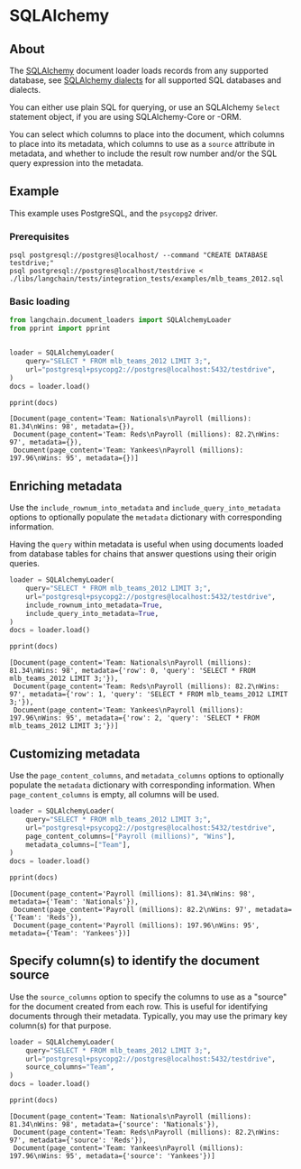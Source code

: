 # SQLAlchemy


## About

The [SQLAlchemy] document loader loads records from any supported database,
see [SQLAlchemy dialects] for all supported SQL databases and dialects.

You can either use plain SQL for querying, or use an SQLAlchemy `Select`
statement object, if you are using SQLAlchemy-Core or -ORM.

You can select which columns to place into the document, which columns
to place into its metadata, which columns to use as a `source` attribute
in metadata, and whether to include the result row number and/or the SQL
query expression into the metadata.


## Example

This example uses PostgreSQL, and the `psycopg2` driver.


### Prerequisites

```shell
psql postgresql://postgres@localhost/ --command "CREATE DATABASE testdrive;"
psql postgresql://postgres@localhost/testdrive < ./libs/langchain/tests/integration_tests/examples/mlb_teams_2012.sql
```


### Basic loading

```python
from langchain.document_loaders import SQLAlchemyLoader
from pprint import pprint


loader = SQLAlchemyLoader(
    query="SELECT * FROM mlb_teams_2012 LIMIT 3;",
    url="postgresql+psycopg2://postgres@localhost:5432/testdrive",
)
docs = loader.load()
```

```python
pprint(docs)
```

<CodeOutputBlock lang="python">

```
[Document(page_content='Team: Nationals\nPayroll (millions): 81.34\nWins: 98', metadata={}),
 Document(page_content='Team: Reds\nPayroll (millions): 82.2\nWins: 97', metadata={}),
 Document(page_content='Team: Yankees\nPayroll (millions): 197.96\nWins: 95', metadata={})]
```

</CodeOutputBlock>


## Enriching metadata

Use the `include_rownum_into_metadata` and `include_query_into_metadata` options to
optionally populate the `metadata` dictionary with corresponding information.

Having the `query` within metadata is useful when using documents loaded from
database tables for chains that answer questions using their origin queries.

```python
loader = SQLAlchemyLoader(
    query="SELECT * FROM mlb_teams_2012 LIMIT 3;",
    url="postgresql+psycopg2://postgres@localhost:5432/testdrive",
    include_rownum_into_metadata=True,
    include_query_into_metadata=True,
)
docs = loader.load()
```

```python
pprint(docs)
```

<CodeOutputBlock lang="python">

```
[Document(page_content='Team: Nationals\nPayroll (millions): 81.34\nWins: 98', metadata={'row': 0, 'query': 'SELECT * FROM mlb_teams_2012 LIMIT 3;'}),
 Document(page_content='Team: Reds\nPayroll (millions): 82.2\nWins: 97', metadata={'row': 1, 'query': 'SELECT * FROM mlb_teams_2012 LIMIT 3;'}),
 Document(page_content='Team: Yankees\nPayroll (millions): 197.96\nWins: 95', metadata={'row': 2, 'query': 'SELECT * FROM mlb_teams_2012 LIMIT 3;'})]
```

</CodeOutputBlock>


## Customizing metadata

Use the `page_content_columns`, and `metadata_columns` options to optionally populate
the `metadata` dictionary with corresponding information. When `page_content_columns`
is empty, all columns will be used.

```python
loader = SQLAlchemyLoader(
    query="SELECT * FROM mlb_teams_2012 LIMIT 3;",
    url="postgresql+psycopg2://postgres@localhost:5432/testdrive",
    page_content_columns=["Payroll (millions)", "Wins"],
    metadata_columns=["Team"],
)
docs = loader.load()
```

```python
pprint(docs)
```

<CodeOutputBlock lang="python">

```
[Document(page_content='Payroll (millions): 81.34\nWins: 98', metadata={'Team': 'Nationals'}),
 Document(page_content='Payroll (millions): 82.2\nWins: 97', metadata={'Team': 'Reds'}),
 Document(page_content='Payroll (millions): 197.96\nWins: 95', metadata={'Team': 'Yankees'})]
```

</CodeOutputBlock>


## Specify column(s) to identify the document source

Use the `source_columns` option to specify the columns to use as a "source" for the
document created from each row. This is useful for identifying documents through
their metadata. Typically, you may use the primary key column(s) for that purpose.

```python
loader = SQLAlchemyLoader(
    query="SELECT * FROM mlb_teams_2012 LIMIT 3;",
    url="postgresql+psycopg2://postgres@localhost:5432/testdrive",
    source_columns="Team",
)
docs = loader.load()
```

```python
pprint(docs)
```

<CodeOutputBlock lang="python">

```
[Document(page_content='Team: Nationals\nPayroll (millions): 81.34\nWins: 98', metadata={'source': 'Nationals'}),
 Document(page_content='Team: Reds\nPayroll (millions): 82.2\nWins: 97', metadata={'source': 'Reds'}),
 Document(page_content='Team: Yankees\nPayroll (millions): 197.96\nWins: 95', metadata={'source': 'Yankees'})]
```

</CodeOutputBlock>


[SQLAlchemy]: https://www.sqlalchemy.org/
[SQLAlchemy dialects]: https://docs.sqlalchemy.org/en/20/dialects/
